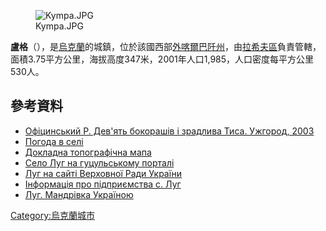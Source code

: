[[Image:Kympa.JPG|right]]

'''盧格'''（{{lang-uk|Луг}}），是[[烏克蘭|烏克蘭]]的城鎮，位於該國西部[[外喀爾巴阡州|外喀爾巴阡州]]，由[[拉希夫區|拉希夫區]]負責管轄，面積3.75平方公里，海拔高度347米，2001年人口1,985，人口密度每平方公里530人。

{{coord|47|57|39|N|24|3|16|E|scale:100000|display=title}}

==參考資料==
* [http://www.ofitsynskyy.uzhgorod.ua/text002.html Офіцинський Р. Дев'ять бокорашів і зрадлива Тиса. Ужгород, 2003] {{Wayback|url=http://www.ofitsynskyy.uzhgorod.ua/text002.html |date=20160310092126 }}
* [http://weather.in.ua/ua/zakarpatskaja/13907 Погода в селі] {{Wayback|url=http://weather.in.ua/ua/zakarpatskaja/13907 |date=20161106040142 }}
* [http://dokladno.com/map.php?obl=9&raj=531&np=391&s=r Докладна топографічна мапа]
* [https://web.archive.org/web/20110521042230/http://hucul.com.ua/category/rahiv-ta-rahivskyj-rayon Село Луг на гуцульському порталі]
* [http://w1.c1.rada.gov.ua/pls/z7502/A005?rf7571=11540 Луг на сайті Верховної Ради України]
* [https://web.archive.org/web/20150622085025/http://rakhiv.biz/tag/luh/ Інформація про підприємства с. Луг]
* [http://travelua.com.ua/zakarpattya/raxivskij/lug.html Луг. Мандрівка Україною] {{Wayback|url=http://travelua.com.ua/zakarpattya/raxivskij/lug.html |date=20201025043702 }}

{{Ukraine-geo-stub}}
[[Category:烏克蘭城市|Category:烏克蘭城市]]